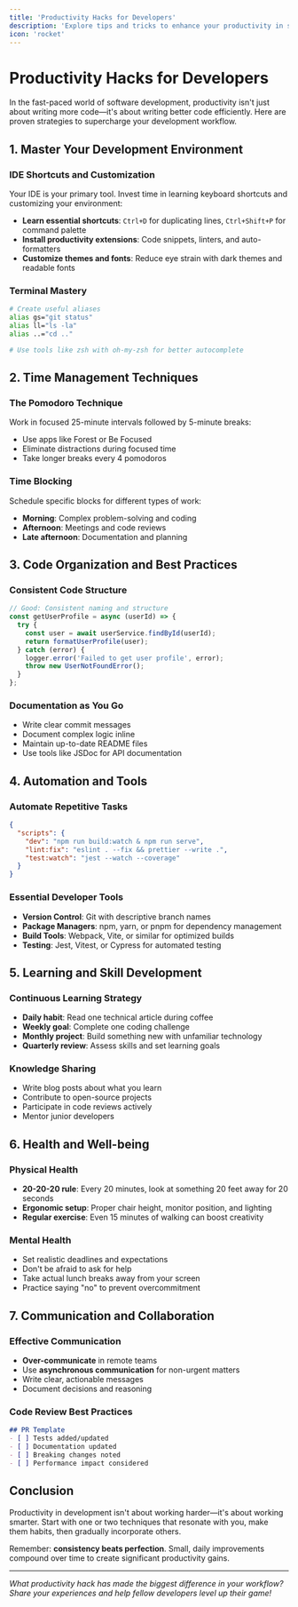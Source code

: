 ```yaml
---
title: 'Productivity Hacks for Developers'
description: 'Explore tips and tricks to enhance your productivity in software development.'
icon: 'rocket'
---
```


# Productivity Hacks for Developers

In the fast-paced world of software development, productivity isn't just about writing more code—it's about writing better code efficiently. Here are proven strategies to supercharge your development workflow.

## 1. Master Your Development Environment

### IDE Shortcuts and Customization
Your IDE is your primary tool. Invest time in learning keyboard shortcuts and customizing your environment:

- **Learn essential shortcuts**: `Ctrl+D` for duplicating lines, `Ctrl+Shift+P` for command palette
- **Install productivity extensions**: Code snippets, linters, and auto-formatters
- **Customize themes and fonts**: Reduce eye strain with dark themes and readable fonts

### Terminal Mastery
```bash
# Create useful aliases
alias gs="git status"
alias ll="ls -la"
alias ..="cd .."

# Use tools like zsh with oh-my-zsh for better autocomplete
```

## 2. Time Management Techniques

### The Pomodoro Technique
Work in focused 25-minute intervals followed by 5-minute breaks:
- Use apps like Forest or Be Focused
- Eliminate distractions during focused time
- Take longer breaks every 4 pomodoros

### Time Blocking
Schedule specific blocks for different types of work:
- **Morning**: Complex problem-solving and coding
- **Afternoon**: Meetings and code reviews
- **Late afternoon**: Documentation and planning

## 3. Code Organization and Best Practices

### Consistent Code Structure
```javascript
// Good: Consistent naming and structure
const getUserProfile = async (userId) => {
  try {
    const user = await userService.findById(userId);
    return formatUserProfile(user);
  } catch (error) {
    logger.error('Failed to get user profile', error);
    throw new UserNotFoundError();
  }
};
```

### Documentation as You Go
- Write clear commit messages
- Document complex logic inline
- Maintain up-to-date README files
- Use tools like JSDoc for API documentation

## 4. Automation and Tools

### Automate Repetitive Tasks
```json
{
  "scripts": {
    "dev": "npm run build:watch & npm run serve",
    "lint:fix": "eslint . --fix && prettier --write .",
    "test:watch": "jest --watch --coverage"
  }
}
```

### Essential Developer Tools
- **Version Control**: Git with descriptive branch names
- **Package Managers**: npm, yarn, or pnpm for dependency management
- **Build Tools**: Webpack, Vite, or similar for optimized builds
- **Testing**: Jest, Vitest, or Cypress for automated testing

## 5. Learning and Skill Development

### Continuous Learning Strategy
- **Daily habit**: Read one technical article during coffee
- **Weekly goal**: Complete one coding challenge
- **Monthly project**: Build something new with unfamiliar technology
- **Quarterly review**: Assess skills and set learning goals

### Knowledge Sharing
- Write blog posts about what you learn
- Contribute to open-source projects
- Participate in code reviews actively
- Mentor junior developers

## 6. Health and Well-being

### Physical Health
- **20-20-20 rule**: Every 20 minutes, look at something 20 feet away for 20 seconds
- **Ergonomic setup**: Proper chair height, monitor position, and lighting
- **Regular exercise**: Even 15 minutes of walking can boost creativity

### Mental Health
- Set realistic deadlines and expectations
- Don't be afraid to ask for help
- Take actual lunch breaks away from your screen
- Practice saying "no" to prevent overcommitment

## 7. Communication and Collaboration

### Effective Communication
- **Over-communicate** in remote teams
- Use **asynchronous communication** for non-urgent matters
- Write clear, actionable messages
- Document decisions and reasoning

### Code Review Best Practices
```markdown
## PR Template
- [ ] Tests added/updated
- [ ] Documentation updated
- [ ] Breaking changes noted
- [ ] Performance impact considered
```

## Conclusion

Productivity in development isn't about working harder—it's about working smarter. Start with one or two techniques that resonate with you, make them habits, then gradually incorporate others.

Remember: **consistency beats perfection**. Small, daily improvements compound over time to create significant productivity gains.

---

*What productivity hack has made the biggest difference in your workflow? Share your experiences and help fellow developers level up their game!*
